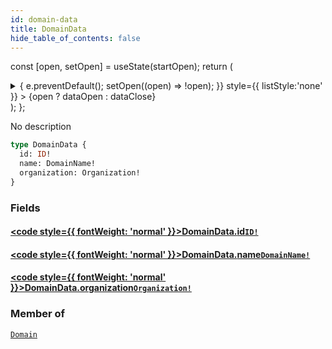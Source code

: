 ```yaml
---
id: domain-data
title: DomainData
hide_table_of_contents: false
---
```






const [open, setOpen] = useState(startOpen);
return (
<details {...(open ? { open: true } : {})} className="details" style={{ border:'none', boxShadow:'none', background:'var(--ifm-background-color)' }}>
<summary
onClick={(e) => {
e.preventDefault();
setOpen((open) => !open);
}}
style={{ listStyle:'none' }} >
{open ? dataOpen : dataClose}
</summary>
{open && children}
</details>
);
};

No description

```graphql
type DomainData {
  id: ID!
  name: DomainName!
  organization: Organization!
}
```

### Fields

#### [<code style={{ fontWeight: 'normal' }}>DomainData.<b>id</b></code>](#)<Bullet />[`ID!`](/api/scalars/id) <Badge class="badge badge--secondary" text="non-null"/> <Badge class="badge badge--secondary" text="scalar"/>

>

#### [<code style={{ fontWeight: 'normal' }}>DomainData.<b>name</b></code>](#)<Bullet />[`DomainName!`](/api/scalars/domain-name) <Badge class="badge badge--secondary" text="non-null"/> <Badge class="badge badge--secondary" text="scalar"/>

>

#### [<code style={{ fontWeight: 'normal' }}>DomainData.<b>organization</b></code>](#)<Bullet />[`Organization!`](/api/objects/organization) <Badge class="badge badge--secondary" text="non-null"/> <Badge class="badge badge--secondary" text="object"/>

>

### Member of

[`Domain`](/api/objects/domain) <Badge class="badge badge--secondary" text="object"/>
